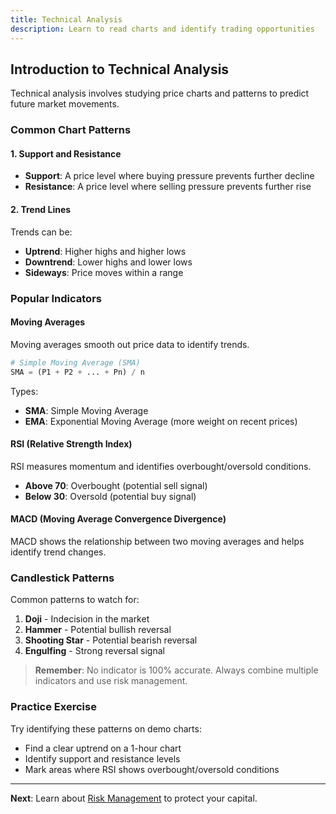 ```yaml
---
title: Technical Analysis
description: Learn to read charts and identify trading opportunities
---
```


## Introduction to Technical Analysis

Technical analysis involves studying price charts and patterns to predict future market movements.

### Common Chart Patterns

#### 1. Support and Resistance

- **Support**: A price level where buying pressure prevents further decline
- **Resistance**: A price level where selling pressure prevents further rise

#### 2. Trend Lines

Trends can be:
- **Uptrend**: Higher highs and higher lows
- **Downtrend**: Lower highs and lower lows
- **Sideways**: Price moves within a range

### Popular Indicators

#### Moving Averages

Moving averages smooth out price data to identify trends.

```python
# Simple Moving Average (SMA)
SMA = (P1 + P2 + ... + Pn) / n
```

Types:
- **SMA**: Simple Moving Average
- **EMA**: Exponential Moving Average (more weight on recent prices)

#### RSI (Relative Strength Index)

RSI measures momentum and identifies overbought/oversold conditions.

- **Above 70**: Overbought (potential sell signal)
- **Below 30**: Oversold (potential buy signal)

#### MACD (Moving Average Convergence Divergence)

MACD shows the relationship between two moving averages and helps identify trend changes.

### Candlestick Patterns

Common patterns to watch for:

1. **Doji** - Indecision in the market
2. **Hammer** - Potential bullish reversal
3. **Shooting Star** - Potential bearish reversal
4. **Engulfing** - Strong reversal signal

> **Remember**: No indicator is 100% accurate. Always combine multiple indicators and use risk management.

### Practice Exercise

Try identifying these patterns on demo charts:
- Find a clear uptrend on a 1-hour chart
- Identify support and resistance levels
- Mark areas where RSI shows overbought/oversold conditions

---

**Next**: Learn about [Risk Management](/docs/trading/risk-management) to protect your capital.

